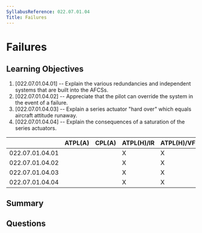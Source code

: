 ```yaml
---
SyllabusReference: 022.07.01.04
Title: Failures
---
```


# Failures

## Learning Objectives

1. [022.07.01.04.01] -- Explain the various redundancies and independent systems
   that are built into the AFCSs.
2. [022.07.01.04.02] -- Appreciate that the pilot can override the system in the
   event of a failure.
3. [022.07.01.04.03] -- Explain a series actuator "hard over" which equals
   aircraft attitude runaway.
4. [022.07.01.04.04] -- Explain the consequences of a saturation of the series
   actuators.

|                 | ATPL(A) | CPL(A) | ATPL(H)/IR | ATPL(H)/VFR | CPL(H) | IR  | CBIR(A) |
| --------------- | ------- | ------ | ---------- | ----------- | ------ | --- | ------- |
| 022.07.01.04.01 |         |        | X          | X           | X      |     |         |
| 022.07.01.04.02 |         |        | X          | X           | X      |     |         |
| 022.07.01.04.03 |         |        | X          | X           | X      |     |         |
| 022.07.01.04.04 |         |        | X          | X           | X      |     |         |

## Summary

## Questions
